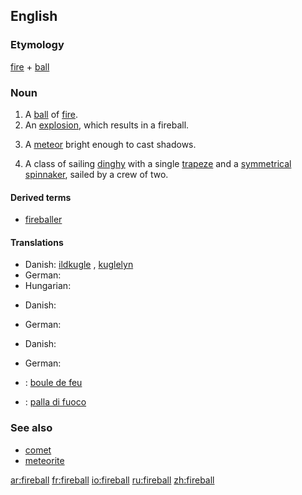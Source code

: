 {{wikipedia|dab=fireball}}
==English==

===Etymology===
[[fire]] + [[ball]]

===Noun===
{{en-noun}}

# A [[ball]] of [[fire]].
# An [[explosion]], which results in a fireball.
# {{astronomy}} A [[meteor]] bright enough to cast shadows.
# A class of sailing [[dinghy]] with a single [[trapeze]] and a [[symmetrical]] [[spinnaker]], sailed by a crew of two.

====Derived terms====
* [[fireballer]]

====Translations====
{{trans-top|A ball of fire}}
* Danish: [[ildkugle]] {{c}}, [[kuglelyn]] {{n}}
* German: {{t-|de|Feuerball|m}}
* Hungarian: {{t+|hu|tűzgolyó}}
{{trans-mid}}
{{trans-bottom}}

{{trans-top|An explosion, which results in a fireball}}
* Danish: {{t-|da|ildkugle|c}}
{{trans-mid}}
* German: {{t-|de|Feuerball|m}}
{{trans-bottom}}

{{trans-top|A meteor bright enough to cast shadows}}
* Danish: {{t-|da|meteor|c}}
{{trans-mid}}
* German: {{t-|de|Feuerball|m}}
{{trans-bottom}}

{{trans-top|A class of sailing dinghy}}
{{trans-mid}}
{{trans-bottom}}

{{checktrans-top}}
* {{ttbc|French}}: [[boule de feu]] {{f}}
* {{ttbc|Italian}}: [[palla di fuoco]] {{f}}
{{checktrans-bottom}}

===See also===
* [[comet]]
* [[meteorite]]

[[ar:fireball]]
[[fr:fireball]]
[[io:fireball]]
[[ru:fireball]]
[[zh:fireball]]
